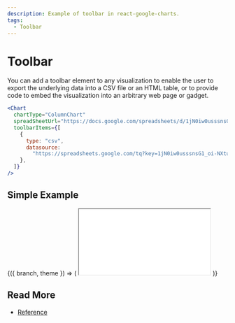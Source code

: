 ```yaml
---
description: Example of toolbar in react-google-charts.
tags:
  - Toolbar
---
```



# Toolbar

You can add a toolbar element to any visualization to enable the user to export the underlying data into a CSV file or an HTML table, or to provide code to embed the visualization into an arbitrary web page or gadget.

```jsx
<Chart
  chartType="ColumnChart"
  spreadSheetUrl="https://docs.google.com/spreadsheets/d/1jN0iw0usssnsG1_oi-NXtuKfsUsGme09GsFidbqxFYA"
  toolbarItems={[
    {
      type: "csv",
      datasource:
        "https://spreadsheets.google.com/tq?key=1jN0iw0usssnsG1_oi-NXtuKfsUsGme09GsFidbqxFYA",
    },
  ]}
/>
```

## Simple Example

<ContextProvider>
  {({ branch, theme }) => (
    <iframe
      src={`https://codesandbox.io/embed/github/RakanNimer/react-google-charts/tree/${branch}/sandboxes/advanced-toolbar/default?fontsize=14&hidenavigation=1&module=%2FApp.tsx&theme=${theme}`}
      style={{
        width: "100%",
        height: "500px",
        border: 0,
        borderRadius: "4px",
        overflow: "hidden",
      }}
      title="RakanNimer/react-google-charts: Toolbar Simple Example"
      allow="accelerometer; ambient-light-sensor; camera; encrypted-media; geolocation; gyroscope; hid; microphone; midi; payment; usb; vr; xr-spatial-tracking"
      sandbox="allow-forms allow-modals allow-popups allow-presentation allow-same-origin allow-scripts"
      loading="lazy"
    ></iframe>
  )}
</ContextProvider>

## Read More

- [Reference](https://developers.google.com/chart/interactive/docs/gallery/toolbar)
